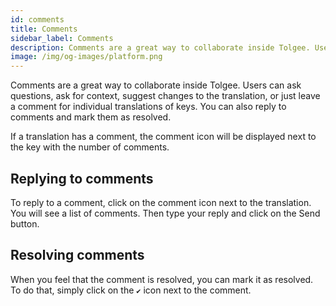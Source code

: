 ---
id: comments
title: Comments
sidebar_label: Comments
description: Comments are a great way to collaborate inside Tolgee. Users can ask questions, ask for context, suggest changes to the translation, or just leave a comment.
image: /img/og-images/platform.png
---


Comments are a great way to collaborate inside Tolgee. Users can ask questions, ask for context, suggest changes to the translation, or just leave a comment for individual translations of keys.
You can also reply to comments and mark them as resolved.

If a translation has a comment, the comment icon will be displayed next to the key with the number of comments.

<ScreenshotWrapper
  src="/img/docs/platform/comments.webp"
  alt="comments iconk"
/>

## Replying to comments

To reply to a comment, click on the comment icon next to the translation. You will see a list of comments. Then type your reply and click on the Send button.

<ScreenshotWrapper
  src="/img/docs/platform/send-comment.webp"
  alt="Reply to comment"
/>

## Resolving comments

When you feel that the comment is resolved, you can mark it as resolved. To do that, simply click on the `✔️` icon next to the comment.

<ScreenshotWrapper
  src="/img/docs/platform/resolve-comment.webp"
  alt="Resolve comment"
/>
